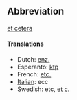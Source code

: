 ==Abbreviation==

[[etcetera|et cetera]]

====Translations====
*Dutch: [[enz.]]
*Esperanto: [[ktp]]
*French: [[etc.]]
*[[Italian]]: ecc
*Swedish: etc, [[et c.]]